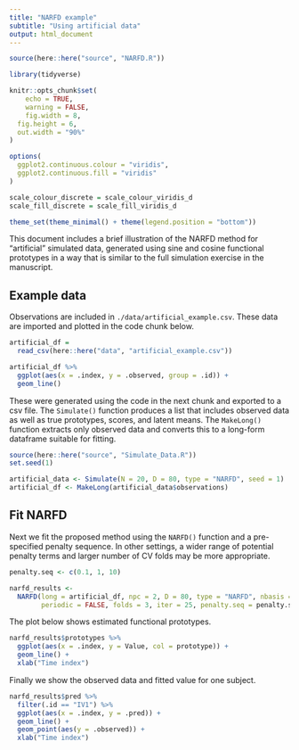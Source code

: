 ```yaml
---
title: "NARFD example"
subtitle: "Using artificial data"
output: html_document
---
```


```r
source(here::here("source", "NARFD.R"))

library(tidyverse)

knitr::opts_chunk$set(
	echo = TRUE,
	warning = FALSE,
	fig.width = 8, 
  fig.height = 6,
  out.width = "90%"
)

options(
  ggplot2.continuous.colour = "viridis",
  ggplot2.continuous.fill = "viridis"
)

scale_colour_discrete = scale_colour_viridis_d
scale_fill_discrete = scale_fill_viridis_d

theme_set(theme_minimal() + theme(legend.position = "bottom"))
```

This document includes a brief illustration of the NARFD method for "artificial" simulated data, generated using sine and cosine functional prototypes in a way that is similar to the full simulation exercise in the manuscript. 

## Example data

Observations are included in `./data/artificial_example.csv`. These data are imported and plotted in the code chunk below.

```r
artificial_df = 
  read_csv(here::here("data", "artificial_example.csv"))

artificial_df %>% 
  ggplot(aes(x = .index, y = .observed, group = .id)) +
  geom_line()
```

These were generated using the code in the next chunk and exported to a csv file. The `Simulate()` function produces a list that includes observed data as well as true prototypes, scores, and latent means. The `MakeLong()` function extracts only observed data and converts this to a long-form dataframe suitable for fitting. 

```r
source(here::here("source", "Simulate_Data.R"))
set.seed(1)

artificial_data <- Simulate(N = 20, D = 80, type = "NARFD", seed = 1)
artificial_df <- MakeLong(artificial_data$observations)
```

## Fit NARFD

Next we fit the proposed method using the `NARFD()` function and a pre-specified penalty sequence. In other settings, a wider range of potential penalty terms and larger number of CV folds may be more appropriate.

```r
penalty.seq <- c(0.1, 1, 10)

narfd_results <- 
  NARFD(long = artificial_df, npc = 2, D = 80, type = "NARFD", nbasis = 20,
        periodic = FALSE, folds = 3, iter = 25, penalty.seq = penalty.seq)
```

The plot below shows estimated functional prototypes.

```r
narfd_results$prototypes %>% 
  ggplot(aes(x = .index, y = Value, col = prototype)) + 
  geom_line() + 
  xlab("Time index")
```

Finally we show the observed data and fitted value for one subject.

```r
narfd_results$pred %>% 
  filter(.id == "IV1") %>% 
  ggplot(aes(x = .index, y = .pred)) + 
  geom_line() + 
  geom_point(aes(y = .observed)) +
  xlab("Time index")
```

